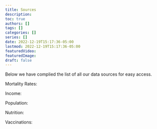 ```yaml
---
title: Sources
description:
toc: true
authors: []
tags: []
categories: []
series: []
date: 2022-12-19T15:17:36-05:00
lastmod: 2022-12-19T15:17:36-05:00
featuredVideo:
featuredImage:
draft: false
---
```


Below we have complied the list of all our data sources for easy access. 

Mortality Rates: 


Income: 


Population: 


Nutrition: 


Vaccinations:









